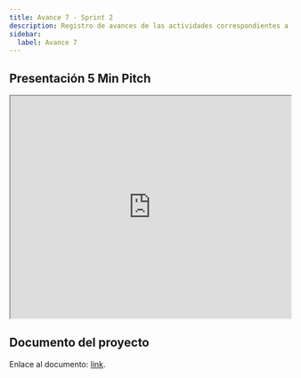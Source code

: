 ```yaml
---
title: Avance 7 - Sprint 2
description: Registro de avances de las actividades correspondientes a la Materia Integradora de ESPOL - PAO I 2025
sidebar:
  label: Avance 7
---
```


## Presentación 5 Min Pitch

<iframe
  src="https://drive.google.com/file/d/1zUmoerjC6x8-B9jDa81XM15S_byP2sbx/preview"
  title="5 Min Pitch"
  width="100%"
  style="height: 400px;"
>
  Descarga el video desde
  [aquí](https://drive.google.com/file/d/1zUmoerjC6x8-B9jDa81XM15S_byP2sbx/view?usp=drive_link).
</iframe>

## Documento del proyecto

Enlace al documento: [link](https://typst.app/project/r4ZV4qsFn8WHPgpNHdk5ry).
